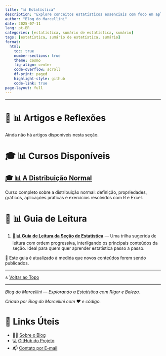 ```yaml
---
title: "📊 Estatística"
description: "Explore conceitos estatísticos essenciais com foco em aplicações, interpretação de dados, visualizações e fundamentos teóricos. Inclui cursos completos, exemplos resolvidos e guias de leitura."
author: "Blog do Marcellini"
date: 2025-07-11
lang: pt-BR
categories: [estatística, sumário de estatística, sumário]
tags: [estatística, sumário de estatística, sumário]
format:
  html:
    toc: true
    number-sections: true
    theme: cosmo
    fig-align: center
    code-overflow: scroll
    df-print: paged
    highlight-style: github
    code-link: true
page-layout: full
---
```


---

# 📘 📊 Artigos e Reflexões

Ainda não há artigos disponíveis nesta seção.

# 🎓 📊 Cursos Disponíveis

## [🎓 📊 A Distribuição Normal](/posts/cursos/estatistica/distribuicao_normal/index.qmd)
Curso completo sobre a distribuição normal: definição, propriedades, gráficos, aplicações práticas e exercícios resolvidos com R e Excel.


# 🧭 📊 Guia de Leitura

1. **[🧭 📊 Guia de Leitura da Seção de Estatística](guia-estatistica.qmd)** — Uma trilha sugerida de leitura com ordem progressiva, interligando os principais conteúdos da seção. Ideal para quem quer aprender estatística passo a passo.

📌 Este guia é atualizado à medida que novos conteúdos forem sendo publicados.

---

🔝 [Voltar ao Topo](index.qmd)

---

*Blog do Marcellini — Explorando a Estatística com Rigor e Beleza.*

:::{.callout-note}
*Criado por Blog do Marcellini com ❤️ e código.*
:::

# 🔗 Links Úteis

- 🧑‍🏫 [Sobre o Blog](../../posts/pessoal/sobre-o-blog.qmd)
- 💻 <a href="https://github.com/marcellini-celso/blog-marcellini-V2.git" target="_blank">GitHub do Projeto</a>
- 📬 [Contato por E-mail](mailto:prof.marcellini@gmail.com)

